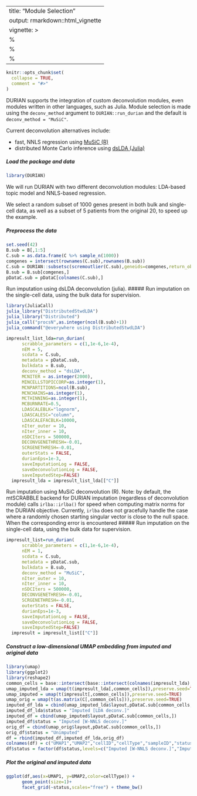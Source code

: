 
---
title: "Module Selection"
output: rmarkdown::html_vignette
vignette: >
  %\VignetteIndexEntry{Module Selection}
  %\VignetteEngine{knitr::rmarkdown}
  %\VignetteEncoding{UTF-8}
---

```r
knitr::opts_chunk$set(
  collapse = TRUE,
  comment = "#>"
)
```

DURIAN supports the integration of custom deconvolution modules, even modules written in other languages, such as Julia.  Module selection is made using the `deconv_method` argument to `DURIAN::run_durian` and the default is `deconv_method = "MuSiC"`.

Current deconvolution alternatives include:

-   fast, NNLS regression using [MuSiC (R)](https://github.com/xuranw/MuSiC)
-   distributed Monte Carlo inference using [dsLDA (Julia)](https://github.com/mkarikom/DistributedStwdLDA.jl)

##### Load the package and data
```r
library(DURIAN)
```

We will run DURIAN with two different deconvolution modules: LDA-based topic model and NNLS-based regression.

We select a random subset of 1000 genes present in both bulk and single-cell data, as well as a subset of 5 patients from the original 20, to speed up the example.

##### Preprocess the data
```r
set.seed(42)
B.sub = B[,1:5]
C.sub = as.data.frame(C %>% sample_n(1000))
comgenes = intersect(rownames(C.sub),rownames(B.sub))
C.sub = DURIAN::subsetsc(scremoutlier(C.sub),geneids=comgenes,return_obj=TRUE,nsd=3)
B.sub = B.sub[comgenes,]
pDataC.sub = pDataC[colnames(C.sub),]
```

Run imputation using dsLDA deconvolution (julia).
##### Run imputation on the single-cell data, using the bulk data for supervision.
```r
library(JuliaCall)
julia_library("DistributedStwdLDA")
julia_library("Distributed")
julia_call("procsN",as.integer(ncol(B.sub)+1))
julia_command("@everywhere using DistributedStwdLDA")

impresult_list_lda=run_durian(
      scrabble_parameters = c(1,1e-6,1e-4),
      nEM = 5,
      scdata = C.sub,
      metadata = pDataC.sub,
      bulkdata = B.sub,
      deconv_method = "dsLDA",
      MCNITER = as.integer(2000),
      MINCELLSTOPICCORP=as.integer(1),
      MCNPARTITIONS=ncol(B.sub),
      MCNCHAINS=as.integer(1),
      MCTHINNING=as.integer(1),
      MCBURNRATE=0.5,
      LDASCALEBLK="lognorm",
      LDASCALESC="column",
      LDASCALEFACBLK=10000,
      nIter_outer = 10,
      nIter_inner = 10,
      nSDCIters = 500000,
      DECONVGENETHRESH=-0.01,
      SCRGENETHRESH=-0.01,
      outerStats = FALSE,
      durianEps=1e-3,
      saveImputationLog = FALSE,
      saveDeconvolutionLog = FALSE,
      saveImputedStep=FALSE)
  impresult_lda = impresult_list_lda[["C"]]
```

Run imputation using MuSiC deconvolution (R).  Note: by default, the mtSCRABBLE backend for DURIAN imputation (regardless of deconvolution module) calls `irlba::irlba()` for speed when computing matrix norms for the DURIAN objective.  Currently, `irlba` does not gracefully handle the case where a randomly chosen starting singular vector is close to the null space.  When the corresponding error is encountered
##### Run imputation on the single-cell data, using the bulk data for supervision.
```r
impresult_list=run_durian(
      scrabble_parameters = c(1,1e-6,1e-4),
      nEM = 1,
      scdata = C.sub,
      metadata = pDataC.sub,
      bulkdata = B.sub,
      deconv_method = "MuSiC",
      nIter_outer = 10,
      nIter_inner = 10,
      nSDCIters = 500000,
      DECONVGENETHRESH=-0.01,
      SCRGENETHRESH=-0.01,
      outerStats = FALSE,
      durianEps=1e-3,
      saveImputationLog = FALSE,
      saveDeconvolutionLog = FALSE,
      saveImputedStep=FALSE)
  impresult = impresult_list[["C"]]
```


##### Construct a low-dimensional UMAP embedding from imputed and original data
```r
library(umap)
library(ggplot2)
library(reshape2)
common_cells = base::intersect(base::intersect(colnames(impresult_lda),colnames(impresult)),colnames(C))
umap_imputed_lda = umap(t(impresult_lda[,common_cells]),preserve.seed=TRUE)
umap_imputed = umap(t(impresult[,common_cells]),preserve.seed=TRUE)
umap_orig = umap(t(as.matrix(C[,common_cells])),preserve.seed=TRUE)
imputed_df_lda = cbind(umap_imputed_lda$layout,pDataC.sub[common_cells,])
imputed_df_lda$status = "Imputed [LDA deconv.]"
imputed_df = cbind(umap_imputed$layout,pDataC.sub[common_cells,])
imputed_df$status = "Imputed [W-NNLS deconv.]"
orig_df = cbind(umap_orig$layout,pDataC.sub[common_cells,])
orig_df$status = "Unimputed"
df = rbind(imputed_df,imputed_df_lda,orig_df)
colnames(df) = c("UMAP1","UMAP2","cellID","cellType","sampleID","status")
df$status = factor(df$status,levels=c("Imputed [W-NNLS deconv.]","Imputed [LDA deconv.]", "Unimputed"))
```

##### Plot the original and imputed data
```r
ggplot(df,aes(x=UMAP1, y=UMAP2,color=cellType)) + 
      geom_point(size=1)+
      facet_grid(~status,scales="free") + theme_bw()
```

